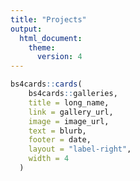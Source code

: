 ```yaml
---
title: "Projects"
output:
  html_document:
    theme:
      version: 4
---
```


```r
bs4cards::cards(
    bs4cards::galleries,
    title = long_name,
    link = gallery_url,
    image = image_url,
    text = blurb,
    footer = date,
    layout = "label-right",
    width = 4
  )
```

